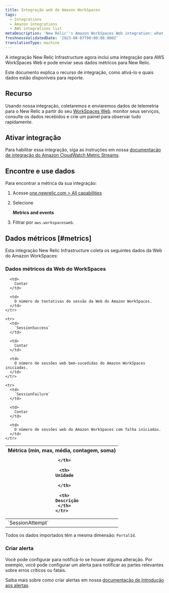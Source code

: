 ```yaml
---
title: Integração web do Amazon WorkSpaces
tags:
  - Integrations
  - Amazon integrations
  - AWS integrations list
metaDescription: 'New Relic''s Amazon WorkSpaces Web integration: what data it reports and how to enable it.'
freshnessValidatedDate: '2023-08-07T00:00:00.000Z'
translationType: machine
---
```


A integração New Relic Infrastructure agora inclui uma integração para AWS WorkSpaces Web e pode enviar seus dados métricos para New Relic.

Este documento explica o recurso de integração, como ativá-lo e quais dados estão disponíveis para reporte.

## Recurso

Usando nossa integração, coletaremos e enviaremos dados de telemetria para o New Relic a partir do seu [WorkSpaces Web](https://aws.amazon.com/workspaces/web). monitor seus serviços, consulte os dados recebidos e crie um painel para observar tudo rapidamente.

## Ativar integração

Para habilitar essa integração, siga as instruções em nossa [documentação de integração do Amazon CloudWatch Metric Streams](/docs/infrastructure/amazon-integrations/connect/aws-metric-stream-setup/).

## Encontre e use dados

Para encontrar a métrica da sua integração:

1. Acesse [one.newrelic.com > All capabilities](https://one.newrelic.com/all-capabilities)

2. Selecione

   <DNT>**Metrics and events**</DNT>

3. Filtrar por `aws.workspacesweb`.

## Dados métricos [#metrics]

Esta integração New Relic Infrastructure coleta os seguintes dados da Web do Amazon WorkSpaces:

### Dados métricos da Web do WorkSpaces

<table>
  <thead>
    <tr>
      <th style={{ width: "200px" }}>
        Métrica (min, max, média, contagem, soma)  

      </th>

      <th>
        Unidade  

      </th>

      <th>
        Descrição
      </th>
    </tr>
  </thead>

  <tbody>
    <tr>
      <td>
        `SessionAttempt`
      </td>

      <td>
        Contar
      </td>

      <td>
        O número de tentativas de sessão da Web do Amazon WorkSpaces.
      </td>
    </tr>

    <tr>
      <td>
        `SessionSuccess`
      </td>

      <td>
        Contar
      </td>

      <td>
        O número de sessões web bem-sucedidas do Amazon WorkSpaces iniciadas.
      </td>
    </tr>

    <tr>
      <td>
        `SessionFailure`
      </td>

      <td>
        Contar
      </td>

      <td>
        O número de sessões web do Amazon WorkSpaces com falha iniciadas.
      </td>
    </tr>
  </tbody>
</table>

Todos os dados importados têm a mesma dimensão: `PortalId`.

### Criar alerta

Você pode configurar <InlinePopover type="alerts"/>para notificá-lo se houver alguma alteração. Por exemplo, você pode configurar um alerta para notificar as partes relevantes sobre erros críticos ou fatais.

Saiba mais sobre como criar alertas em nossa [documentação de Introdução aos alertas](/docs/alerts-applied-intelligence/new-relic-alerts/learn-alerts/introduction-alerts/).